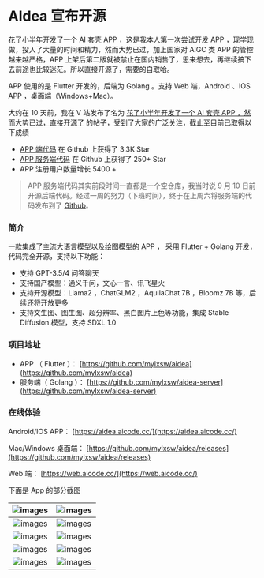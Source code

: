 # AIdea 宣布开源

花了小半年开发了一个 AI 套壳 APP ，这是我本人第一次尝试开发 APP ，现学现做，投入了大量的时间和精力，然而大势已过，加上国家对 AIGC 类 APP 的管控越来越严格，APP 上架后第二版就被禁止在国内销售了，思来想去，再继续搞下去前途也比较迷茫。所以直接开源了，需要的自取哈。

APP 使用的是 Flutter 开发的，后端为 Golang 。支持 Web 端，Android 、IOS APP ，桌面端（Windows+Mac）。

大约在 10 天前，我在 V 站发布了名为 [花了小半年开发了一个 AI 套壳 APP ，然而大势已过，直接开源了](https://www.v2ex.com/t/969458) 的帖子，受到了大家的广泛关注，截止至目前已取得以下成绩

- [APP 端代码](https://github.com/mylxsw/aidea) 在 Github 上获得了 3.3K Star  
- [APP 服务端代码](https://github.com/mylxsw/aidea-server) 在 Github 上获得了 250+ Star
- APP 注册用户数量增长 5400 +
    
> APP 服务端代码其实前段时间一直都是一个空仓库，我当时说 9 月 10 日前开源后端代码。经过一周的努力（下班时间），终于在上周六将服务端的代码发布到了 [Github](https://github.com/mylxsw/aidea-server)。

### 简介

一款集成了主流大语言模型以及绘图模型的 APP ， 采用 Flutter + Golang 开发，代码完全开源，支持以下功能：

- 支持 GPT-3.5/4 问答聊天
- 支持国产模型：通义千问，文心一言、讯飞星火
- 支持开源模型：Llama2 ，ChatGLM2 ，AquilaChat 7B ，Bloomz 7B 等，后续还将开放更多
- 支持文生图、图生图、超分辨率、黑白图片上色等功能，集成 Stable Diffusion 模型，支持 SDXL 1.0
    
### 项目地址

- APP （ Flutter ）： [https://github.com/mylxsw/aidea](https://github.com/mylxsw/aidea)
- 服务端（ Golang ）： [https://github.com/mylxsw/aidea-server](https://github.com/mylxsw/aidea-server)
    
### 在线体验

Android/IOS APP： [https://aidea.aicode.cc/](https://aidea.aicode.cc/)

Mac/Windows 桌面端： [https://github.com/mylxsw/aidea/releases](https://github.com/mylxsw/aidea/releases)

Web 端： [https://web.aicode.cc/](https://web.aicode.cc/)

下面是 App 的部分截图



![images](https://ssl.aicode.cc/ai-server/article/Xnip2023-08-30_11-32-34.png-thumb)  | ![images](https://ssl.aicode.cc/ai-server/article/Xnip2023-08-30_11-32-42.png-thumb)
:-------------------------:|:-------------------------:
![images](https://ssl.aicode.cc/ai-server/article/Xnip2023-08-30_11-32-53.png-thumb)  | ![images](https://ssl.aicode.cc/ai-server/article/Xnip2023-08-30_11-33-44.png-thumb) 
![images](https://ssl.aicode.cc/ai-server/article/Xnip2023-08-30_11-34-14.png-thumb)  | ![images](https://ssl.aicode.cc/ai-server/article/Xnip2023-08-30_11-34-28.png-thumb) 
![images](https://ssl.aicode.cc/ai-server/article/Xnip2023-08-30_11-34-42.png-thumb)  | ![images](https://ssl.aicode.cc/ai-server/article/Xnip2023-08-30_11-35-01.png-thumb) 
![images](https://ssl.aicode.cc/ai-server/article/Xnip2023-08-30_11-35-33.png-thumb)  | ![images](https://ssl.aicode.cc/ai-server/article/Xnip2023-08-30_11-35-52.png-thumb)